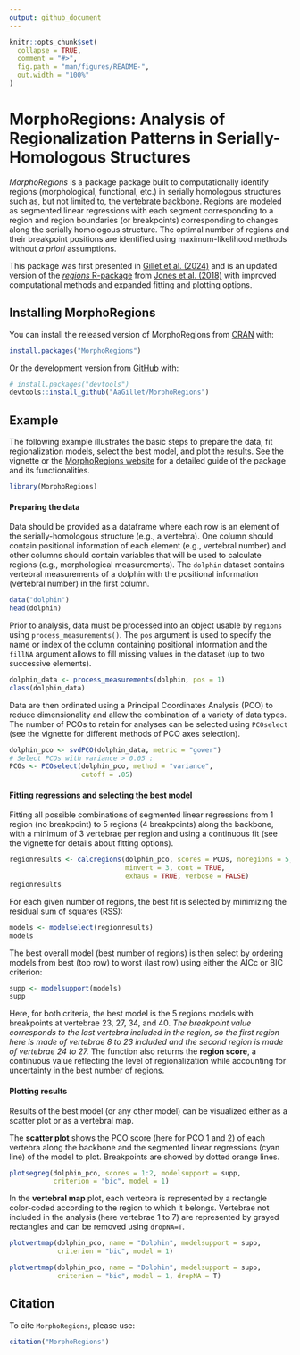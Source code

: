 ---
output: github_document
---

<!-- README.md is generated from README.Rmd. Please edit that file -->

```{r, include = FALSE}
knitr::opts_chunk$set(
  collapse = TRUE,
  comment = "#>",
  fig.path = "man/figures/README-",
  out.width = "100%"
)
```

# MorphoRegions: Analysis of Regionalization Patterns in Serially-Homologous Structures

<!-- badges: start -->
<!-- badges: end -->

*MorphoRegions* is a package package built to computationally identify regions (morphological, functional, etc.) in serially homologous structures such as, but not limited to, the vertebrate backbone. Regions are modeled as segmented linear regressions with each segment corresponding to a region and region boundaries (or breakpoints) corresponding to changes along the serially homologous structure. The optimal number of regions and their breakpoint positions are identified using maximum-likelihood methods without *a priori* assumptions.

This package was first presented in [Gillet et al. (2024)](https://www.biorxiv.org/content/10.1101/2024.03.15.585285v1) and is an updated version of the [*regions* R-package](https://github.com/katrinajones/regions) from [Jones et al. (2018)]({https://www.science.org/doi/abs/10.1126/science.aar3126) with improved computational methods and expanded fitting and plotting options.


## Installing MorphoRegions

You can install the released version of MorphoRegions from [CRAN](https://CRAN.R-project.org) with:

``` r
install.packages("MorphoRegions")
```

Or the development version from [GitHub](https://github.com/) with:

``` r
# install.packages("devtools")
devtools::install_github("AaGillet/MorphoRegions")
```

## Example

The following example illustrates the basic steps to prepare the data, fit regionalization models, select the best model, and plot the results. See the vignette or the [MorphoRegions website](https://aagillet.github.io/MorphoRegions/) for a detailed guide of the package and its functionalities.


```{r loadpackage}
library(MorphoRegions)
```

#### Preparing the data

Data should be provided as a dataframe where each row is an element of the serially-homologous structure (e.g., a vertebra). One column should contain positional information of each element (e.g., vertebral number) and other columns should contain variables that will be used to calculate regions (e.g., morphological measurements). The `dolphin` dataset contains vertebral measurements of a dolphin with the positional information (vertebral number) in the first column.

```{r loaData}
data("dolphin")
head(dolphin)
```


Prior to analysis, data must be processed into an object usable by `regions` using `process_measurements()`. The `pos` argument is used to specify the name or index of the column containing positional information and the `fillNA` argument allows to fill missing values in the dataset (up to two successive elements).


```{r processData}
dolphin_data <- process_measurements(dolphin, pos = 1)
class(dolphin_data)
```

Data are then ordinated using a Principal Coordinates Analysis (PCO) to reduce dimensionality and allow the combination of a variety of data types. The number of PCOs to retain for analyses can be selected using `PCOselect` (see the vignette for different methods of PCO axes selection).

```{r PCO}
dolphin_pco <- svdPCO(dolphin_data, metric = "gower")
# Select PCOs with variance > 0.05 :
PCOs <- PCOselect(dolphin_pco, method = "variance",
                  cutoff = .05)
```


#### Fitting regressions and selecting the best model


Fitting all possible combinations of segmented linear regressions from 1 region (no breakpoint) to 5 regions (4 breakpoints) along the backbone, with a minimum of 3 vertebrae per region and using a continuous fit (see the vignette for details about fitting options).

```{r calcregions}
regionresults <- calcregions(dolphin_pco, scores = PCOs, noregions = 5,
                             minvert = 3, cont = TRUE, 
                             exhaus = TRUE, verbose = FALSE)
regionresults
```

For each given number of regions, the best fit is selected by minimizing the residual sum of squares (RSS):

```{r modelselect}
models <- modelselect(regionresults)
models
```

The best overall model (best number of regions) is then select by ordering models from best (top row) to worst (last row) using either the AICc or BIC criterion:

```{r modelsupport}
supp <- modelsupport(models)
supp
```

Here, for both criteria, the best model is the 5 regions models with breakpoints at vertebrae 23, 27, 34, and 40. *The breakpoint value corresponds to the last vertebra included in the region, so the first region here is made of vertebrae 8 to 23 included and the second region is made of vertebrae 24 to 27.* The function also returns the **region score**, a continuous value reflecting the level of regionalization while accounting for uncertainty in the best number of regions.


#### Plotting results

Results of the best model (or any other model) can be visualized either as a scatter plot or as a vertebral map.

The **scatter plot** shows the PCO score (here for PCO 1 and 2) of each vertebra along the backbone and the segmented linear regressions (cyan line) of the model to plot. Breakpoints are showed by dotted orange lines.

```{r scatterplot, out.width = "55%", fig.align='center'}
plotsegreg(dolphin_pco, scores = 1:2, modelsupport = supp,
           criterion = "bic", model = 1)
```


In the **vertebral map** plot, each vertebra is represented by a rectangle color-coded according to the region to which it belongs. Vertebrae not included in the analysis (here vertebrae 1 to 7) are represented by grayed rectangles and can be removed using `dropNA=T`.

```{r vertebralmap, fig.show='hold', out.width = "80%", fig.align='center',fig.height=0.65}
plotvertmap(dolphin_pco, name = "Dolphin", modelsupport = supp, 
            criterion = "bic", model = 1)

plotvertmap(dolphin_pco, name = "Dolphin", modelsupport = supp, 
            criterion = "bic", model = 1, dropNA = T)
```


## Citation

To cite `MorphoRegions`, please use: 
```{r citation, eval=F}
citation("MorphoRegions")
```
